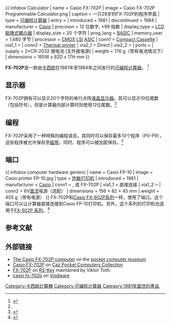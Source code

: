 {{ Infobox Calculator
| name         = Casio FX-702P
| image        = Casio FX-702P Programmable Calculator.png
| caption      = 一只28岁的FX-702P的程序界面
| type         = [[计算器|可编程计算器]]
| entry        = {{Link-en|Calculator input methods|Calculator input methods#BASIC notation|BASIC}}
| introduced   = 1981
| discontinued = 1984
| manufacturer = [[Casio|Casio]]
| precision    = 12 位数字, ±99 指数
| display_type = [[液晶显示器|LCD]] [[點陣式顯示器|點陣式顯示器]]
| display_size = 20 个字符
| prog_lang    = [[BASIC|BASIC]]
| memory_user  = 1,680 字节
| processor    = [[CMOS|CMOS]] [[Large_Scale_Integration|LSI]] [[Application-specific_integrated_circuit|ASIC]]
| conn1        = [[Compact_Cassette|Compact Cassette]]
| via1_1       = {{Link-en|Casio FA-2|Casio FA-2|Casio FA-2}}
| conn2        = [[Thermal_printer|Thermal printer]]
| via2_1       = Direct
| via2_2       = {{Link-en|Casio FA-2|Casio FA-2|Casio FA-2}}
| ports        = 
| supply       = 2×CR-2032 锂电池 (无外接电源)
| weight       = 176 g（带有电池情况下）
| dimensions   = 165W x 82D x 17H mm
}}

'''FX-702P'''是一款由[[卡西欧|卡西欧]]在1981年至1984年之间发行的[[计算器|可编程计算器]]。 <ref>{{cite web |author= |title=Casio FX-702P |url=http://mycalcdb.free.fr/main.php?l=0&id=372 |work= |publisher=MyCalcDB |date= |accessdate=2009-10-15 |archive-date=2021-01-15 |archive-url=https://web.archive.org/web/20210115154524/http://mycalcdb.free.fr/main.php?l=0&id=372 |dead-url=no }}</ref>

==显示器==
FX-702P拥有可以显示20个字符的单行点阵[[液晶显示器|液晶显示器]]。其可以显示10位尾数（包括符号），但是计算器内部计算时则使用12位尾数。<ref name=fx702pmanual/>

==编程==
FX-702P采用了一种特殊的编程语言。其同时可以保存最多10个程序（P0-P9），这些程序被允许保存至[[磁带|磁带]]，同时，程序可以被加密保存。<ref name=fx702pmanual>{{cite web |author= |title=FX-702P Instruction Manual |url=http://pocketcomputerworld.free.fr/Manuals/FX-702P.pdf |work= |publisher=Casio (via Geoffroy Derenne) |date= |accessdate=2009-10-15 |archive-date=2019-11-18 |archive-url=https://web.archive.org/web/20191118060107/http://pocketcomputerworld.free.fr/Manuals/FX-702P.pdf |dead-url=no }}</ref>

==端口==
{{ infobox computer hardware generic
| name         = Casio FP-10
| image        = Casio printer FP-10.jpg
| type         = [[热敏打印机|热敏打印机]]
| introduced   = 1981
| manufacturer = [[Casio|Casio]]
| conn1        = {{Link-en|Casio FX-502P系列|Casio FX-502P series|Casio FX-502P}}, {{Link-en|Casio FX-602P系列|Casio FX-602P series|Casio FX-602P}}或 FX-702P
| via1_1       = 直接连接
| via1_2       = {{Link-en|Casio FA-2|Casio FA-2|Casio FA-2}}
| conn2        = 6V[[直流|直流]]电源（选配）
| dimensions   = 156 × 82 × 45 mm
| weight       = 405 g（带有电源）
}}
FX-702P和[[Casio_FX-602P系列|Casio FX-602P系列]]一样，使用了{{Link-en|Casio FA-2|Casio FA-2|Casio FA-2}}端口。这个端口可以让计算器直接连接到Casio FP-10打印机。另外，这个系列的打印机也适用于[[Casio_FX-502P系列|FX-502P 系列]]。<ref>{{cite web|url=http://pocket.free.fr/html/casio/fp-10_e.html|title=FP-10|publisher=|access-date=2016-07-07|archive-date=2020-11-05|archive-url=https://web.archive.org/web/20201105214022/http://pocket.free.fr/html/casio/fp-10_e.html|dead-url=no}}</ref>

==参考文献==
<references/>

==外部链接==
* [http://pocket.free.fr/html/casio/fx-702p_e.html The Casio FX-702P computer] {{Wayback|url=http://pocket.free.fr/html/casio/fx-702p_e.html |date=20210104214937 }} on the [http://pocket.free.fr pocket computer museum]{{Wayback|url=http://pocket.free.fr/ |date=20170529175409 }}
* [http://cdecas.free.fr/computers/pocket/fx702p.php Casio FX-702P]{{Wayback|url=http://cdecas.free.fr/computers/pocket/fx702p.php |date=20071220103757 }} on [http://cdecas.free.fr/computers/pocket/ Caz Pocket Computers Collection]{{Wayback|url=http://cdecas.free.fr/computers/pocket/ |date=20081112071709 }}
* [http://www.rskey.org/detail.asp?manufacturer=Casio&model=fx-702P FX-702P] {{Wayback|url=http://www.rskey.org/detail.asp?manufacturer=Casio&model=fx-702P |date=20110927012946 }} on [http://www.rskey.org RS-Key] {{Wayback|url=http://www.rskey.org/ |date=20111126114512 }} maintained by Viktor Toth.
* [http://www.voidware.com/calcs/fx702p.htm casio fx-702p] {{Wayback|url=http://www.voidware.com/calcs/fx702p.htm |date=20181201015110 }} on [http://www.voidware.com/calcs Voidware] {{Wayback|url=http://www.voidware.com/calcs |date=20191122042614 }}

{{Casio Cal}}

[[Category:卡西歐計算機|Category:卡西歐計算機]]
[[Category:可编程计算器|Category:可编程计算器]]
[[Category:1981年面世的產品|Category:1981年面世的產品]]